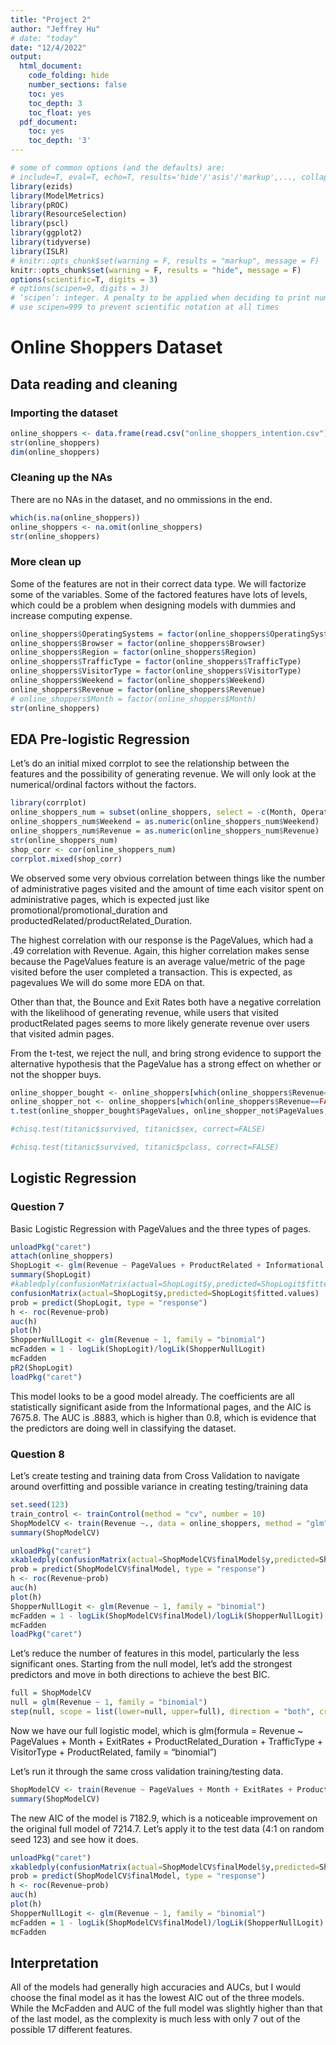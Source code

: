 ```yaml
---
title: "Project 2"
author: "Jeffrey Hu"
# date: "today"
date: "12/4/2022"
output:
  html_document:
    code_folding: hide
    number_sections: false
    toc: yes
    toc_depth: 3
    toc_float: yes
  pdf_document:
    toc: yes
    toc_depth: '3'
---
```


```r
# some of common options (and the defaults) are: 
# include=T, eval=T, echo=T, results='hide'/'asis'/'markup',..., collapse=F, warning=T, message=T, error=T, cache=T, fig.width=6, fig.height=4, fig.dim=c(6,4) #inches, fig.align='left'/'center','right', 
library(ezids)
library(ModelMetrics)
library(pROC)
library(ResourceSelection)
library(pscl)
library(ggplot2)
library(tidyverse)
library(ISLR)
# knitr::opts_chunk$set(warning = F, results = "markup", message = F)
knitr::opts_chunk$set(warning = F, results = "hide", message = F)
options(scientific=T, digits = 3) 
# options(scipen=9, digits = 3) 
# ‘scipen’: integer. A penalty to be applied when deciding to print numeric values in fixed or exponential notation.  Positive values bias towards fixed and negative towards scientific notation: fixed notation will be preferred unless it is more than ‘scipen’ digits wider.
# use scipen=999 to prevent scientific notation at all times
```

# Online Shoppers Dataset  

## Data reading and cleaning  

### Importing the dataset

```r
online_shoppers <- data.frame(read.csv("online_shoppers_intention.csv"))
str(online_shoppers)
dim(online_shoppers)
```

### Cleaning up the NAs
There are no NAs in the dataset, and no ommissions in the end.

```r
which(is.na(online_shoppers))
online_shoppers <- na.omit(online_shoppers)
str(online_shoppers)
```

### More clean up  
Some of the features are not in their correct data type. We will factorize some of the variables. Some of the factored features have lots of levels, which could be a problem when designing models with dummies and increase computing expense.

```r
online_shoppers$OperatingSystems = factor(online_shoppers$OperatingSystems)
online_shoppers$Browser = factor(online_shoppers$Browser)
online_shoppers$Region = factor(online_shoppers$Region)
online_shoppers$TrafficType = factor(online_shoppers$TrafficType)
online_shoppers$VisitorType = factor(online_shoppers$VisitorType)
online_shoppers$Weekend = factor(online_shoppers$Weekend)
online_shoppers$Revenue = factor(online_shoppers$Revenue)
# online_shoppers$Month = factor(online_shoppers$Month)
str(online_shoppers)
```

## EDA Pre-logistic Regression

Let's do an initial mixed corrplot to see the relationship between the features and the possibility of generating revenue. We will only look at the numerical/ordinal factors without the factors.

```r
library(corrplot)
online_shoppers_num = subset(online_shoppers, select = -c(Month, OperatingSystems, Browser, Region, TrafficType, VisitorType))
online_shoppers_num$Weekend = as.numeric(online_shoppers_num$Weekend)
online_shoppers_num$Revenue = as.numeric(online_shoppers_num$Revenue)
str(online_shoppers_num)
shop_corr <- cor(online_shoppers_num)
corrplot.mixed(shop_corr)
```

We observed some very obvious correlation between things like the number of administrative pages visited and the amount of time each visitor spent on administrative pages, which is expected just like promotional/promotional_duration and productedRelated/productRelated_Duration.

The highest correlation with our response is the PageValues, which had a .49 correlation with Revenue. Again, this higher correlation makes sense because the PageValues feature is an average value/metric of the page visited before the user completed a transaction. This is expected, as pagevalues We will do some more EDA on that.

Other than that, the Bounce and Exit Rates both have a negative correlation with the likelihood of generating revenue, while users that visited productRelated pages seems to more likely generate revenue over users that visited admin pages.

From the t-test, we reject the null, and bring strong evidence to support the alternative hypothesis that the PageValue has a strong effect on whether or not the shopper buys.
```r
online_shopper_bought <- online_shoppers[which(online_shoppers$Revenue==TRUE),]
online_shopper_not <- online_shoppers[which(online_shoppers$Revenue==FALSE),]
t.test(online_shopper_bought$PageValues, online_shopper_not$PageValues, conf.level = .95)
```


```r
#chisq.test(titanic$survived, titanic$sex, correct=FALSE)
```


```r
#chisq.test(titanic$survived, titanic$pclass, correct=FALSE)
```


## Logistic Regression

### Question 7   
Basic Logistic Regression with PageValues and the three types of pages.

```r
unloadPkg("caret")
attach(online_shoppers)
ShopLogit <- glm(Revenue ~ PageValues + ProductRelated + Informational + Administrative, data = online_shoppers, family = "binomial")
summary(ShopLogit)
#kabledply(confusionMatrix(actual=ShopLogit$y,predicted=ShopLogit$fitted.values), title = "Confusion Matrix")
confusionMatrix(actual=ShopLogit$y,predicted=ShopLogit$fitted.values)
prob = predict(ShopLogit, type = "response")
h <- roc(Revenue~prob)
auc(h)
plot(h)
ShopperNullLogit <- glm(Revenue ~ 1, family = "binomial")
mcFadden = 1 - logLik(ShopLogit)/logLik(ShopperNullLogit)
mcFadden
pR2(ShopLogit)
loadPkg("caret")
```

This model looks to be a good model already. The coefficients are all statistically significant aside from the Informational pages, and the AIC is 7675.8. The AUC is .8883, which is higher than 0.8, which is evidence that the predictors are doing well in classifying the dataset.


### Question 8  
Let's create testing and training data from Cross Validation to navigate around overfitting and possible variance in creating testing/training data


```r
set.seed(123)
train_control <- trainControl(method = "cv", number = 10)
ShopModelCV <- train(Revenue ~., data = online_shoppers, method = "glm", family = "binomial", trControl = train_control)
summary(ShopModelCV)
```


```r
unloadPkg("caret")
xkabledply(confusionMatrix(actual=ShopModelCV$finalModel$y,predicted=ShopModelCV$finalModel$fitted.values), title = "Confusion Matrix")
prob = predict(ShopModelCV$finalModel, type = "response")
h <- roc(Revenue~prob)
auc(h)
plot(h)
ShopperNullLogit <- glm(Revenue ~ 1, family = "binomial")
mcFadden = 1 - logLik(ShopModelCV$finalModel)/logLik(ShopperNullLogit)
mcFadden
loadPkg("caret")
```

Let's reduce the number of features in this model, particularly the less significant ones. Starting from the null model, let's add the strongest predictors and move in both directions to achieve the best BIC.

```r
full = ShopModelCV
null = glm(Revenue ~ 1, family = "binomial")
step(null, scope = list(lower=null, upper=full), direction = "both", criterion = "AIC")
```

Now we have our full logistic model, which is glm(formula = Revenue ~ PageValues + Month + ExitRates + ProductRelated_Duration + TrafficType + VisitorType + ProductRelated, family = "binomial")

Let's run it through the same cross validation training/testing data.

```r
ShopModelCV <- train(Revenue ~ PageValues + Month + ExitRates + ProductRelated_Duration + TrafficType + VisitorType + ProductRelated, data = online_shoppers, method = "glm", family = "binomial", trControl = train_control)
summary(ShopModelCV)
```

The new AIC of the model is 7182.9, which is a noticeable improvement on the original full model of 7214.7. Let's apply it to the test data (4:1 on random seed 123) and see how it does.

```r
unloadPkg("caret")
xkabledply(confusionMatrix(actual=ShopModelCV$finalModel$y,predicted=ShopModelCV$finalModel$fitted.values), title = "Confusion Matrix")
prob = predict(ShopModelCV$finalModel, type = "response")
h <- roc(Revenue~prob)
auc(h)
plot(h)
ShopperNullLogit <- glm(Revenue ~ 1, family = "binomial")
mcFadden = 1 - logLik(ShopModelCV$finalModel)/logLik(ShopperNullLogit)
mcFadden
```


## Interpretation  

All of the models had generally high accuracies and AUCs, but I would choose the final model as it has the lowest AIC out of the three models. While the McFadden and AUC of the full model was slightly higher than that of the last model, as the complexity is much less with only 7 out of the possible 17 different features.


